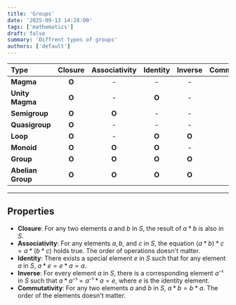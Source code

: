 ```yaml
---
title: 'Groups'
date: '2025-09-13 14:28:00'
tags: ['mathematics']
draft: false
summary: 'Diffrent types of groups'
authors: ['default']
---
```


| Type              | Closure | Associativity | Identity | Inverse | Commutativity |
| :---------------- | :-----: | :-----------: | :------: | :-----: | :-----------: |
| **Magma**         |  **O**  |       -       |    -     |    -    |       -       |
| **Unity Magma**   |  **O**  |       -       |  **O**   |    -    |       -       |
| **Semigroup**     |  **O**  |     **O**     |    -     |    -    |       -       |
| **Quasigroup**    |  **O**  |       -       |    -     |    -    |       -       |
| **Loop**          |  **O**  |       -       |  **O**   |  **O**  |       -       |
| **Monoid**        |  **O**  |     **O**     |  **O**   |    -    |       -       |
| **Group**         |  **O**  |     **O**     |  **O**   |  **O**  |       -       |
| **Abelian Group** |  **O**  |     **O**     |  **O**   |  **O**  |     **O**     |

---

## Properties

- **Closure**: For any two elements $a$ and $b$ in $S$, the result of $a * b$ is also in $S$.
- **Associativity**: For any elements $a, b,$ and $c$ in $S$, the equation $(a * b) * c = a * (b * c)$ holds true. The order of operations doesn't matter.
- **Identity**: There exists a special element $e$ in $S$ such that for any element $a$ in $S$, $a * e = e * a = a$.
- **Inverse**: For every element $a$ in $S$, there is a corresponding element $a⁻¹$ in $S$ such that $a * a⁻¹ = a⁻¹ * a = e$, where $e$ is the identity element.
- **Commutativity**: For any two elements $a$ and $b$ in $S$, $a * b = b * a$. The order of the elements doesn't matter.
